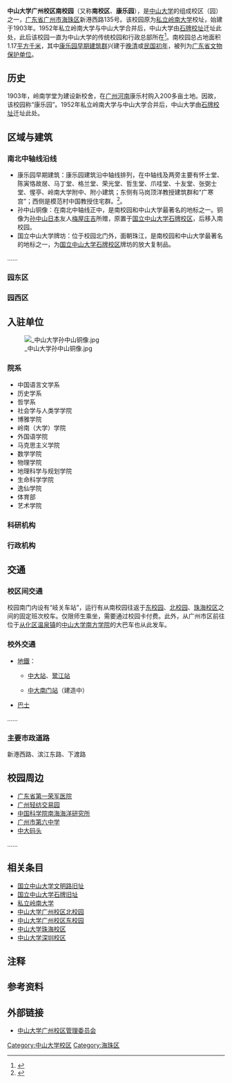 {{Refimprove|time=2020-11-24T11:35:42+00:00}}
{{Infobox University Campus
 |大学名称 = 中山大学
 |校区 = 广州校区南校园
 |标题色 = #005821
 |图片 = Guangzhou South Campus, Sun Yat-sen University.jpg
 |图片尺寸 = 200px
 |图片名称 = 
 |通称 = 南校区、康乐园
 |俗称 =
 |又名 =
 |建立时间 = 1952年
 |停用时间 =
 |地址 = {{CHN}}[[广东省|广东省]][[广州市|广州市]][[海珠区|海珠区]]新港西路135号
 |面积 = 1.17[[平方千米|平方千米]]
 |类型 = 中山大学的组成校区（园）之一、中山大学行政总部所在
 |包含学院 =
 |教师 =
 |学生 =
 |著名建筑 =
 |设计 = 
 |保护单位 =
 |原址 =
 |邮编 =510275
 |交通= [[广州地铁|广州地铁]]、[[广州公交|广州公交]]、校车
 |网站 = [http://guangzhou.sysu.edu.cn/ 中山大学广州校区管理委员会]
 |附注 =
 |地图 =
 |地图尺寸 =
 |地图名称 =
 |coordinates =
}}
'''中山大学广州校区南校园'''（又称'''南校区'''、'''康乐园'''），是[[中山大学|中山大学]]的组成校区（园）之一，[[广东省|广东省]][[广州市|广州市]][[海珠区|海珠区]]新港西路135号。该校园原为[[私立岭南大学|私立岭南大学]]校址，始建于1903年。1952年私立岭南大学与中山大学合并后，中山大学由[[中山大学石牌旧址建筑|石牌校址]]迁址此处，此后该校园一直为中山大学的传统校园和行政总部所在<ref>{{Cite web|title=校区简介|url=http://guangzhou.sysu.edu.cn/article/89|work=中山大学广州校区管理委员会}}</ref>。南校园总占地面积1.17[[平方千米|平方千米]]，其中[[康乐园早期建筑群|康乐园早期建筑群]]兴建于[[晚清|晚清]]或[[民国初年|民国初年]]，被列为[[广东省文物保护单位|广东省文物保护单位]]。

== 历史 ==
1903年，岭南学堂为建设新校舍，在[[广州|广州]][[河南_(广州)|河南]]康乐村购入200多亩土地。因故，该校园称“康乐园”。1952年私立岭南大学与中山大学合并后，中山大学由[[中山大学石牌旧址建筑|石牌校址]]迁址此处。

== 区域与建筑 ==
=== 南北中轴线沿线 ===
{{main|康乐园早期建筑群}}
*康乐园早期建筑：康乐园建筑沿中轴线排列，在中轴线及两旁主要有怀士堂、陈寅恪故居、马丁堂、格兰堂、荣光堂、哲生堂、爪哇堂、十友堂、张弼士堂、惺亭、岭南大学附中、附小建筑；东侧有马岗顶洋教授建筑群和“广寒宫”；西侧是模范村中国教授住宅群。<ref>{{Cite web |url=http://special.kdnet.net/findgz/cont.php?id=44 |title=中山大学文物建筑群：研究近代西方建筑的“露天博物馆” |access-date=2014-07-01 |archive-url=https://web.archive.org/web/20140714233522/http://special.kdnet.net/findgz/cont.php?id=44 |archive-date=2014-07-14 |dead-url=yes }}</ref>。
* 孙中山铜像：在南北中轴线正中，是南校园和中山大学最著名的地标之一。铜像为[[孙中山|孙中山]][[日本|日本]]友人[[梅屋庄吉|梅屋庄吉]]所赠，原置于[[中山大学石牌旧址建筑|国立中山大学石牌校区]]，后移入南校园。
* 国立中山大学牌坊：位于校园北门外，面朝珠江，是南校园和中山大学最著名的地标之一，为[[中山大学石牌旧址建筑|国立中山大学石牌校区]]牌坊的放大复制品。
......

=== 园东区 ===
=== 园西区 ===

== 入驻单位 ==

[[File:_中山大学孙中山铜像.jpg|thumb]]

=== 院系 ===
*中国语言文学系
*历史学系
*哲学系
*社会学与人类学学院
*博雅学院
*岭南（大学）学院
*外国语学院
*马克思主义学院
*数学学院
*物理学院
*地理科学与规划学院
*生命科学学院
*逸仙学院
*体育部
*艺术学院

=== 科研机构 ===

=== 行政机构 ===

== 交通 ==

=== 校区间交通 ===
校园南门内设有“岐关车站”，运行有从南校园往返于[[中山大学广州校区东校园|东校园]]、[[中山大学广州校区北校园|北校园]]、[[中山大学珠海校区|珠海校区]]之间的固定班次校车。仅限师生乘坐，需要通过校园卡付费。此外，从广州市区前往位于[[从化区|从化区]][[温泉镇|温泉镇]]的[[中山大学南方学院|中山大学南方学院]]的大巴车也从此发车。

=== 校外交通 ===
*[[广州地铁|地鐵]]：
** {{广州地铁路线链接|8}} [[中大站_(广州市)|中大站]]、[[鹭江站|鹭江站]]
** {{广州地铁路线链接|10}} [[中大南门站|中大南门站]]（建造中）

*[[广州巴士|巴士]]
{{广州巴士路线简单列表|header=南门：中山大学站|14|53|69|80|88|93|184|188|190|197|206|208|211|226|250|263|264|270|565|823|B9|高峰快线55|高峰快线76|大学城3|夜103|夜23|夜24|夜29|夜30|夜37|夜43|夜45|夜8}}
{{广州巴士路线简单列表|header=西南门：省荣军医院(荣校)站站|14|53|69|80|88|93|184|188|190|197|206|208|211|226|250|263|264|270|565|823|高峰快线76|B9|大学城3|夜8|夜12|夜23|夜24|夜29|夜30|夜37|夜43|夜45|夜103}}
{{广州巴士路线简单列表|header=东南门：康乐村站|14|53|69|80|88|93|184|188|190|197|206|208|211|226|250|263|264|270|565|823|B9|高峰快线76|大学城3|夜8|夜23|夜24|夜29|夜30|夜37|夜43|夜45|夜103}}
......

=== 主要市政道路 ===
新港西路、滨江东路、下渡路

== 校园周边 ==
*[[广东省第一荣军医院|广东省第一荣军医院]]
*[[广州轻纺交易园|广州轻纺交易园]]
*[[中国科学院南海海洋研究所|中国科学院南海海洋研究所]]
*[[广州市第六中学|广州市第六中学]]
*[[中大码头|中大码头]]
......

== 相关条目 ==
*[[国立中山大学文明路旧址|国立中山大学文明路旧址]]
*[[国立中山大学石牌旧址|国立中山大学石牌旧址]]
*[[私立岭南大学|私立岭南大学]]
*[[中山大学广州校区北校园|中山大学广州校区北校园]]
*[[中山大学广州校区东校园|中山大学广州校区东校园]]
*[[中山大学珠海校区|中山大学珠海校区]]
*[[中山大学深圳校区|中山大学深圳校区]]

== 注释 ==
{{notefoot}}

== 参考资料 ==
{{reflist}}

== 外部链接 ==
* [http://guangzhou.sysu.edu.cn/ 中山大学广州校区管理委员会] {{Wayback|url=http://guangzhou.sysu.edu.cn/ |date=20201111050437 }}

{{中山大学}}
[[Category:中山大学校区|Category:中山大学校区]]
[[Category:海珠区|Category:海珠区]]